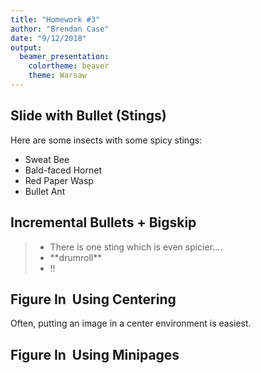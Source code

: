 ```yaml
---
title: "Homework #3"
author: "Brendan Case"
date: "9/12/2018"
output: 
  beamer_presentation: 
    colortheme: beaver
    theme: Warsaw
---
```



## Slide with Bullet (Stings)

Here are some insects with some spicy stings:

- \color{blue} Sweat Bee
- \color{yellow} Bald-faced Hornet
- \color{orange} Red Paper Wasp
- \color{red} Bullet Ant

## Incremental Bullets + Bigskip
> - There is one sting which is even spicier....
> - \*\*drumroll\*\*
\bigskip
\bigskip
\bigskip
\bigskip
> - \textit{Synoeca septentrionalis}!!
\only<3>{
\begin{picture}(320,250)
 \put(200,170){\includegraphics[height=4cm]{warriorwasp.jpg}}
 \put(60,120){\includegraphics[height=4cm]{warriorwasp.jpg}}
 \end{picture}}
 
## Figure In \LaTeX\ Using Centering

 \begin{center}
 \includegraphics[height=6cm]{celtic.jpg}
 \end{center}
 Often, putting an image in a center environment is easiest.
 
## Figure In \LaTeX\ Using Minipages

 \begin{picture}(320,250)
 \put(5,50){\includegraphics[height=5.5cm]{blackboard.png}}
 \put(95,180){\begin{minipage}[t]{0.4\linewidth}
 {\color{white} Choose a point on the unit circle. Connect it to the origin with a line of length one, and denote the angle between that line and the horizontal coordinate axis by $\theta$.}
 \end{minipage}}
 \end{picture}